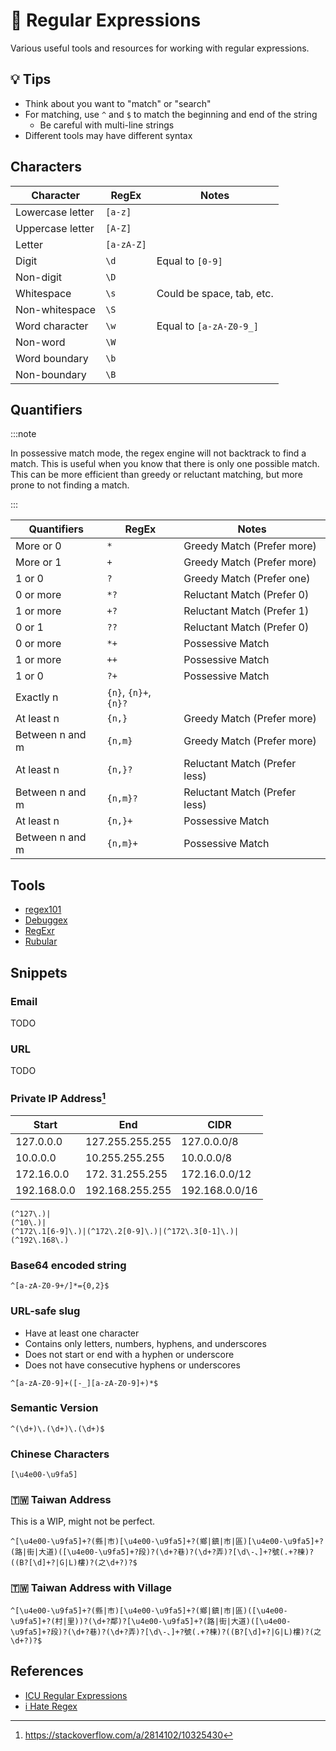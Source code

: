 # 🎰 Regular Expressions

Various useful tools and resources for working with regular expressions.

## 💡 Tips

- Think about you want to "match" or "search"
- For matching, use `^` and `$` to match the beginning and end of the string
  - Be careful with multi-line strings
- Different tools may have different syntax

## Characters

| Character        | RegEx      | Notes                     |
| ---------------- | ---------- | ------------------------- |
| Lowercase letter | `[a-z]`    |                           |
| Uppercase letter | `[A-Z]`    |                           |
| Letter           | `[a-zA-Z]` |                           |
| Digit            | `\d`       | Equal to `[0-9]`          |
| Non-digit        | `\D`       |                           |
| Whitespace       | `\s`       | Could be space, tab, etc. |
| Non-whitespace   | `\S`       |                           |
| Word character   | `\w`       | Equal to `[a-zA-Z0-9_]`   |
| Non-word         | `\W`       |                           |
| Word boundary    | `\b`       |                           |
| Non-boundary     | `\B`       |                           |

## Quantifiers

:::note

In possessive match mode, the regex engine will not backtrack to find a match. This is useful when you know that there is only one possible match. This can be more efficient than greedy or reluctant matching, but more prone to not finding a match.

:::

| Quantifiers     | RegEx                 | Notes                         |
| --------------- | --------------------- | ----------------------------- |
| More or 0       | `*`                   | Greedy Match (Prefer more)    |
| More or 1       | `+`                   | Greedy Match (Prefer more)    |
| 1 or 0          | `?`                   | Greedy Match (Prefer one)     |
| 0 or more       | `*?`                  | Reluctant Match (Prefer 0)    |
| 1 or more       | `+?`                  | Reluctant Match (Prefer 1)    |
| 0 or 1          | `??`                  | Reluctant Match (Prefer 0)    |
| 0 or more       | `*+`                  | Possessive Match              |
| 1 or more       | `++`                  | Possessive Match              |
| 1 or 0          | `?+`                  | Possessive Match              |
| Exactly n       | `{n}`, `{n}+`, `{n}?` |                               |
| At least n      | `{n,}`                | Greedy Match (Prefer more)    |
| Between n and m | `{n,m}`               | Greedy Match (Prefer more)    |
| At least n      | `{n,}?`               | Reluctant Match (Prefer less) |
| Between n and m | `{n,m}?`              | Reluctant Match (Prefer less) |
| At least n      | `{n,}+`               | Possessive Match              |
| Between n and m | `{n,m}+`              | Possessive Match              |

## Tools

- [regex101](https://regex101.com/)
- [Debuggex](https://www.debuggex.com/)
- [RegExr](https://regexr.com/)
- [Rubular](https://rubular.com/)

## Snippets

### Email

TODO

### URL

TODO

### Private IP Address[^1]

| Start       | End             | CIDR           |
| ----------- | --------------- | -------------- |
| 127.0.0.0   | 127.255.255.255 | 127.0.0.0/8    |
| 10.0.0.0    | 10.255.255.255  | 10.0.0.0/8     |
| 172.16.0.0  | 172. 31.255.255 | 172.16.0.0/12  |
| 192.168.0.0 | 192.168.255.255 | 192.168.0.0/16 |

```regex
(^127\.)|
(^10\.)|
(^172\.1[6-9]\.)|(^172\.2[0-9]\.)|(^172\.3[0-1]\.)|
(^192\.168\.)
```

[^1]: https://stackoverflow.com/a/2814102/10325430

### Base64 encoded string

```regex
^[a-zA-Z0-9+/]*={0,2}$
```

### URL-safe slug

- Have at least one character
- Contains only letters, numbers, hyphens, and underscores
- Does not start or end with a hyphen or underscore
- Does not have consecutive hyphens or underscores

```regex
^[a-zA-Z0-9]+([-_][a-zA-Z0-9]+)*$
```

### Semantic Version

```regex
^(\d+)\.(\d+)\.(\d+)$
```

### Chinese Characters

```regex
[\u4e00-\u9fa5]
```

### 🇹🇼 Taiwan Address

This is a WIP, might not be perfect.

```regex
^[\u4e00-\u9fa5]+?(縣|市)[\u4e00-\u9fa5]+?(鄉|鎮|市|區)[\u4e00-\u9fa5]+?(路|街|大道)([\u4e00-\u9fa5]+?段)?(\d+?巷)?(\d+?弄)?[\d\-、]+?號(.+?棟)?((B?[\d]+?|G|L)樓)?(之\d+?)?$
```

### 🇹🇼 Taiwan Address with Village

```regex
^[\u4e00-\u9fa5]+?(縣|市)[\u4e00-\u9fa5]+?(鄉|鎮|市|區)([\u4e00-\u9fa5]+?(村|里))?(\d+?鄰)?[\u4e00-\u9fa5]+?(路|街|大道)([\u4e00-\u9fa5]+?段)?(\d+?巷)?(\d+?弄)?[\d\-、]+?號(.+?棟)?((B?[\d]+?|G|L)樓)?(之\d+?)?$
```

## References

- [ICU Regular Expressions](https://unicode-org.github.io/icu/userguide/strings/regexp.html)
- [i Hate Regex](https://ihateregex.io/)
